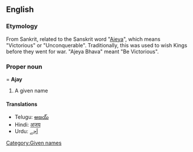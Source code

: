 ==English==

===Etymology===
From Sankrit, related to the Sanskrit word "[[Ajeya]]", which means "Victorious" or "Unconquerable". Traditionally, this was used to wish Kings before they went for war. "Ajeya Bhava" meant "Be Victorious".

===Proper noun====
'''Ajay''' 

# A given name

====Translations====
*Telugu: [[అజయ్]]
*Hindi: [[अजय]]
*Urdu: [[اَجے]]


[[Category:Given names]]